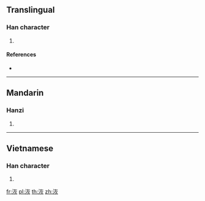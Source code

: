 {{character info/new}}
==Translingual==

===Han character===
{{Han char|rn=85|rad=水|as=06|sn=9|four=34189|canj=EKF|ids=⿰氵灰}}

# {{defn|Han|sort=水06}}

====References====
* {{Han ref|kx=0619.170|dkj=17352|dj=1014.110|hdz=31605.020|uh=6D03|ud=27907|bh=CFA4|bd=53156}}

----

==Mandarin==

===Hanzi===
{{cmn-hanzi|pin=[[huī]] ([[hui1]])|wg=hui<sup>1</sup>}}

# {{defn|lang=cmn|sort=水06}}

----

==Vietnamese==

===Han character===
{{vi-readings|rs=水06| hanviet = hôi}}

# {{defn|lang=vi|sort=水06}}

[[fr:洃]]
[[pl:洃]]
[[th:洃]]
[[zh:洃]]